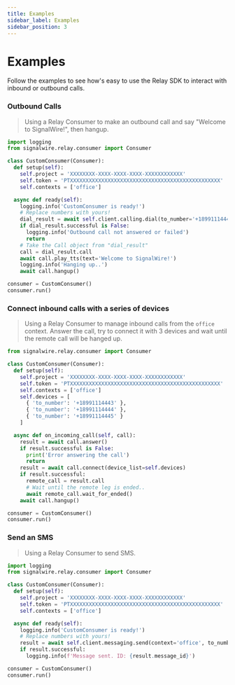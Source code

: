 ```yaml
---
title: Examples
sidebar_label: Examples
sidebar_position: 3
---
```


# Examples

Follow the examples to see how's easy to use the Relay SDK to interact with inbound or outbound calls.

### Outbound Calls

> Using a Relay Consumer to make an outbound call and say "Welcome to SignalWire!", then hangup.

```python
import logging
from signalwire.relay.consumer import Consumer

class CustomConsumer(Consumer):
  def setup(self):
    self.project = 'XXXXXXXX-XXXX-XXXX-XXXX-XXXXXXXXXXXX'
    self.token = 'PTXXXXXXXXXXXXXXXXXXXXXXXXXXXXXXXXXXXXXXXXXXXXXXXX'
    self.contexts = ['office']

  async def ready(self):
    logging.info('CustomConsumer is ready!')
    # Replace numbers with yours!
    dial_result = await self.client.calling.dial(to_number='+18991114443', from_number='+18991114444')
    if dial_result.successful is False:
      logging.info('Outbound call not answered or failed')
      return
    # Take the Call object from "dial_result"
    call = dial_result.call
    await call.play_tts(text='Welcome to SignalWire!')
    logging.info('Hanging up..')
    await call.hangup()

consumer = CustomConsumer()
consumer.run()
```

### Connect inbound calls with a series of devices

> Using a Relay Consumer to manage inbound calls from the `office` context. Answer the call, try to connect it with 3 devices and wait until the remote call will be hanged up.

```python
from signalwire.relay.consumer import Consumer

class CustomConsumer(Consumer):
  def setup(self):
    self.project = 'XXXXXXXX-XXXX-XXXX-XXXX-XXXXXXXXXXXX'
    self.token = 'PTXXXXXXXXXXXXXXXXXXXXXXXXXXXXXXXXXXXXXXXXXXXXXXXX'
    self.contexts = ['office']
    self.devices = [
      { 'to_number': '+18991114443' },
      { 'to_number': '+18991114444' },
      { 'to_number': '+18991114445' }
    ]

  async def on_incoming_call(self, call):
    result = await call.answer()
    if result.successful is False:
      print('Error answering the call')
      return
    result = await call.connect(device_list=self.devices)
    if result.successful:
      remote_call = result.call
      # Wait until the remote leg is ended..
      await remote_call.wait_for_ended()
    await call.hangup()

consumer = CustomConsumer()
consumer.run()
```

### Send an SMS

> Using a Relay Consumer to send SMS.

```python
import logging
from signalwire.relay.consumer import Consumer

class CustomConsumer(Consumer):
  def setup(self):
    self.project = 'XXXXXXXX-XXXX-XXXX-XXXX-XXXXXXXXXXXX'
    self.token = 'PTXXXXXXXXXXXXXXXXXXXXXXXXXXXXXXXXXXXXXXXXXXXXXXXX'
    self.contexts = ['office']

  async def ready(self):
    logging.info('CustomConsumer is ready!')
    # Replace numbers with yours!
    result = await self.client.messaging.send(context='office', to_number='+18991114443', from_number='+18991114444', body='Welcome to SignalWire!')
    if result.successful:
      logging.info(f'Message sent. ID: {result.message_id}')

consumer = CustomConsumer()
consumer.run()
```